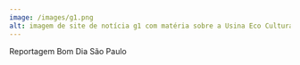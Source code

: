 ---
image: /images/g1.png
alt: imagem de site de notícia g1 com matéria sobre a Usina Eco Cultural
---
Reportagem Bom Dia São Paulo 